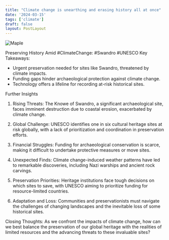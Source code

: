 ```yaml
---
title: "Climate change is unearthing and erasing history all at once"
date: '2024-03-15'
tags: ['climate']
draft: false
layout: PostLayout
---
```


<div className="flex justify-center">
<div className="my-1 w-full px-2 xl:my-1 xl:w-1/2 xl:px-2">
    <img src="https://willpolesa.pythonanywhere.com/static/podcast_thumbnails/thumbnailrec46Bm6UBZgRZsxT.jpg" alt="Maple" className="mx-auto h-58 w-auto" />
</div>
</div>

Preserving History Amid #ClimateChange: #Swandro #UNESCO
Key Takeaways:
- Urgent preservation needed for sites like Swandro, threatened by climate impacts.
- Funding gaps hinder archaeological protection against climate change.
- Technology offers a lifeline for recording at-risk historical sites.

Further Insights
1. Rising Threats:
The Knowe of Swandro, a significant archaeological site, faces imminent destruction due to coastal erosion, exacerbated by climate change.

2. Global Challenge:
UNESCO identifies one in six cultural heritage sites at risk globally, with a lack of prioritization and coordination in preservation efforts.

3. Financial Struggles:
Funding for archaeological conservation is scarce, making it difficult to undertake protective measures or move sites.

4. Unexpected Finds:
Climate change-induced weather patterns have led to remarkable discoveries, including Nazi warships and ancient rock carvings.

5. Preservation Priorities:
Heritage institutions face tough decisions on which sites to save, with UNESCO aiming to prioritize funding for resource-limited countries.

6. Adaptation and Loss:
Communities and preservationists must navigate the challenges of changing landscapes and the inevitable loss of some historical sites.

Closing Thoughts:
As we confront the impacts of climate change, how can we best balance the preservation of our global heritage with the realities of limited resources and the advancing threats to these invaluable sites?
